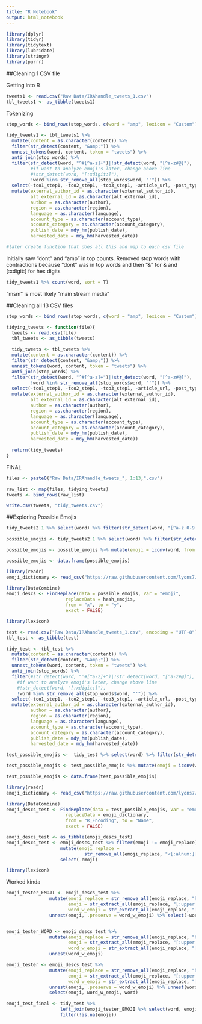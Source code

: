 ```yaml
---
title: "R Notebook"
output: html_notebook
---
```


```r
library(dplyr)
library(tidyr)
library(tidytext)
library(lubridate)
library(stringr)
library(purrr)
```

##Cleaning 1 CSV file 

Getting into R
```r
tweets1 <- read.csv("Raw Data/IRAhandle_tweets_1.csv")
tbl_tweets1 <- as_tibble(tweets1)
```

Tokenizing
```r
stop_words <- bind_rows(stop_words, c(word = "amp", lexicon = "Custom"))

tidy_tweets1 <- tbl_tweets1 %>% 
  mutate(content = as.character(content)) %>% 
  filter(str_detect(content, "&amp;")) %>%
  unnest_tokens(word, content, token = "tweets") %>% 
  anti_join(stop_words) %>%
  filter(str_detect(word, "^#[^a-z]+")|!str_detect(word, "[^a-z#@]"), 
         #if want to analyze emoji's later, change above line
         #!str_detect(word, "[:xdigit:]"),
         !word %in% str_remove_all(stop_words$word, "'")) %>%
  select(-tco1_step1, -tco2_step1, -tco3_step1, -article_url, -post_type) %>%
  mutate(external_author_id = as.character(external_author_id), 
         alt_external_id = as.character(alt_external_id),
         author = as.character(author),
         region = as.character(region),
         language = as.character(language),
         account_type = as.character(account_type),
         account_category = as.character(account_category),
         publish_date = mdy_hm(publish_date),
         harvested_date = mdy_hm(harvested_date))

#later create function that does all this and map to each csv file
```
Initially saw "dont" and "amp" in top counts. Removed stop words with contractions because "dont" was in top words and then "&amp;" for & and [:xdigit:] for hex digits

```r
tidy_tweets1 %>% count(word, sort = T)
```
"msm" is most likely "main stream media"

##Cleaning all 13 CSV files
```r
stop_words <- bind_rows(stop_words, c(word = "amp", lexicon = "Custom"))

tidying_tweets <- function(file){
  tweets <- read.csv(file)
  tbl_tweets <- as_tibble(tweets)

  tidy_tweets <- tbl_tweets %>% 
  mutate(content = as.character(content)) %>% 
  filter(str_detect(content, "&amp;")) %>%
  unnest_tokens(word, content, token = "tweets") %>% 
  anti_join(stop_words) %>%
  filter(str_detect(word, "^#[^a-z]+")|!str_detect(word, "[^a-z#@]"), 
         !word %in% str_remove_all(stop_words$word, "'")) %>%
  select(-tco1_step1, -tco2_step1, -tco3_step1, -article_url, -post_type) %>%
  mutate(external_author_id = as.character(external_author_id), 
         alt_external_id = as.character(alt_external_id),
         author = as.character(author),
         region = as.character(region),
         language = as.character(language),
         account_type = as.character(account_type),
         account_category = as.character(account_category),
         publish_date = mdy_hm(publish_date),
         harvested_date = mdy_hm(harvested_date))
  
  return(tidy_tweets)
}

```

FINAL
```r
files <- paste0("Raw Data/IRAhandle_tweets_", 1:13,".csv")

raw_list <- map(files, tidying_tweets)
tweets <- bind_rows(raw_list)

write.csv(tweets, "tidy_tweets.csv")
```



##Exploring Possible Emojis

```r
tidy_tweets2.1 %>% select(word) %>% filter(str_detect(word, "[^a-z 0-9 # @ + = $ :punct:]")) %>% filter(!str_detect(word,"https:")) %>% count() 
```

```r
possible_emojis <- tidy_tweets2.1 %>% select(word) %>% filter(str_detect(word, "[^a-z 0-9 # @ + = $ :punct:]")) %>% filter(!str_detect(word,"https:"))
```


```r
possible_emojis <- possible_emojis %>% mutate(emoji = iconv(word, from = "UTF-8", to = "ascii", sub = "byte"))

possible_emojis <- data.frame(possible_emojis)

library(readr)
emoji_dictionary <- read_csv("https://raw.githubusercontent.com/lyons7/emojidictionary/master/emoji_dictionary.csv")

library(DataCombine)
emoji_descs <- FindReplace(data = possible_emojis, Var = "emoji", 
                      replaceData = hash_emojis,
                      from = "x", to = "y", 
                      exact = FALSE)

library(lexicon)
```






```r
test <- read.csv("Raw Data/IRAhandle_tweets_1.csv", encoding = "UTF-8")
tbl_test <- as_tibble(test)

tidy_test <- tbl_test %>% 
  mutate(content = as.character(content)) %>% 
  filter(str_detect(content, "&amp;")) %>%
  unnest_tokens(word, content, token = "tweets") %>% 
  anti_join(stop_words) %>%
  filter(#str_detect(word, "^#[^a-z]+")|!str_detect(word, "[^a-z#@]"), 
    #if want to analyze emoji's later, change above line
    #!str_detect(word, "[:xdigit:]"),
    !word %in% str_remove_all(stop_words$word, "'")) %>% 
  select(-tco1_step1, -tco2_step1, -tco3_step1, -article_url, -post_type) %>%
  mutate(external_author_id = as.character(external_author_id), 
         author = as.character(author),
         region = as.character(region),
         language = as.character(language),
         account_type = as.character(account_type),
         account_category = as.character(account_category),
         publish_date = mdy_hm(publish_date),
         harvested_date = mdy_hm(harvested_date))

test_possible_emojis <-  tidy_test %>% select(word) %>% filter(str_detect(word, "[^a-z 0-9 # @ + = $ :punct:]")) %>% filter(!str_detect(word,"https:"))
```


```r
test_possible_emojis <- test_possible_emojis %>% mutate(emoji = iconv(word, from = "UTF-8", to = "ascii", sub = "byte"), emoji_replace = emoji)

test_possible_emojis <- data.frame(test_possible_emojis)

library(readr)
emoji_dictionary <- read_csv("https://raw.githubusercontent.com/lyons7/emojidictionary/master/emoji_dictionary.csv")

library(DataCombine)
emoji_descs_test <- FindReplace(data = test_possible_emojis, Var = "emoji_replace", 
                      replaceData = emoji_dictionary,
                      from = "R_Encoding", to = "Name", 
                      exact = FALSE)

emoji_descs_test <- as_tibble(emoji_descs_test)
emoji_descs_test <- emoji_descs_test %>% filter(emoji != emoji_replace) %>%
                    mutate(emoji_replace = 
                             str_remove_all(emoji_replace, "<[:alnum:][:alnum:]>")) %>%
                    select(-emoji)

library(lexicon)
```
Worked kinda


```r
emoji_tester_EMOJI <- emoji_descs_test %>% 
                mutate(emoji_replace = str_remove_all(emoji_replace, "http[a-z 0-9]+"),
                       emoji = str_extract_all(emoji_replace, "[:upper:]+"),
                       word_w_emoji = str_extract_all(emoji_replace, "[:lower:]+")) %>%
                unnest(emoji, .preserve = word_w_emoji) %>% select(-word_w_emoji)


emoji_tester_WORD <- emoji_descs_test %>% 
                mutate(emoji_replace = str_remove_all(emoji_replace, "http[a-z 0-9]+"),
                       emoji = str_extract_all(emoji_replace, "[:upper:]+"),
                       word_w_emoji = str_extract_all(emoji_replace, "[:lower:]+")) %>%
                unnest(word_w_emoji) 

emoji_tester <- emoji_descs_test %>% 
                mutate(emoji_replace = str_remove_all(emoji_replace, "http[a-z 0-9]+"),
                       emoji = str_extract_all(emoji_replace, "[:upper:]+"),
                       word_w_emoji = str_extract_all(emoji_replace, "[:lower:]+")) %>%
                unnest(emoji, .preserve = word_w_emoji) %>% unnest(word_w_emoji) %>% 
                select(emoji, word_w_emoji, word)
```


```r
emoji_test_final <- tidy_test %>% 
                    left_join(emoji_tester_EMOJI %>% select(word, emoji)) %>%
                    filter(!is.na(emoji))
```

